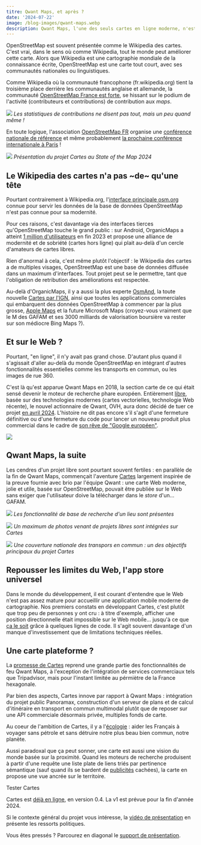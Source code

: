 ```yaml
---
titre: Qwant Maps, et après ?
date: '2024-07-22'
image: /blog-images/qwant-maps.webp
description: Qwant Maps, l'une des seuls cartes en ligne moderne, n'est plus. Heureusement, la relève est là.
---
```



OpenStreetMap est souvent présentée comme le Wikipedia des cartes. C'est vrai, dans le sens où comme Wikipedia, tout le monde peut améliorer cette carte. Alors que Wikipedia est une cartographie mondiale de la connaissance écrite, OpenStreetMap est une carte tout court, avec ses communautés nationales ou linguistiques.

Comme Wikipedia où la communauté francophone (fr.wikipedia.org) tient la troisième place derrière les communautés anglaise et allemande, la communauté [OpenStreetMap France est forte](https://osmstats.neis-one.org/?item=countries), se hissant sur le podium de l'activité (contributeurs et contributions) de contribution aux _maps_.

![](/blog-images/top-pays-osm.png)
_Les statistiques de contributions ne disent pas tout, mais un peu quand même !_

En toute logique, l'association [OpenStreetMap FR](https://www.openstreetmap.fr) organise une [conférence nationale de référence](https://sotm2024.openstreetmap.fr) et même probablement [la prochaine conférence internationale à Paris](https://forum.openstreetmap.fr/t/sotm-monde-a-paris-2025/25394) !

![](/blog-images/prez-cartes-sotm2024.png)
_Présentation du projet Cartes au State of the Map 2024_

## Le Wikipedia des cartes n'a pas ~de~ qu'une tête

Pourtant contrairement à Wikipedia.org, l'[interface principale osm.org](https://osm.org) connue pour servir les données de la base de données OpenStreetMap n'est pas connue pour sa modernité.

Pour ces raisons, c'est davantage via des interfaces tierces qu'OpenStreetMap touche le grand public : sur Android, OrganicMaps a atteint [1 million d'utilisateurs](https://organicmaps.app/news/2023-12-23/in-2023-organic-maps-got-its-first-million-users) en fin 2023 et propose une alliance de modernité et de sobriété (cartes hors ligne) qui plait au-delà d'un cercle d'amateurs de cartes libres.

Rien d'anormal à cela, c'est même plutôt l'objectif : le Wikipedia des cartes a de multiples visages, OpenStreetMap est une base de données diffusée dans un maximum d'interfaces. Tout projet peut se le permettre, tant que l'obligation de retribution des améliorations est respectée.

Au-delà d'OrganicMaps, il y a aussi la plus experte [OsmAnd](https://osmand.net), la toute nouvelle [Cartes par l'IGN](https://www.ign.fr/telechargez-application-cartographique-cartes-ign), ainsi que toutes les applications commerciales qui embarquent des données OpenStreetMap à commencer par la plus grosse, [Apple Maps](https://news.ycombinator.com/item?id=26084008) et la future Microsoft Maps (croyez-vous vraiment que le M des GAFAM et ses 3000 milliards de valorisation boursière va rester sur son médiocre Bing Maps ?).

## Et sur le Web ?

Pourtant, "en ligne", il n'y avait pas grand chose. D'autant plus quand il s'agissait d'aller au-delà du monde OpenStreetMap en intégrant d'autres fonctionnalités essentielles comme les transports en commun, ou les images de rue 360.

C'est là qu'est apparue Qwant Maps en 2018, la section carte de ce qui était sensé devenir le moteur de recherche phare européen. Entièrement [libre](https://github.com/Qwant/erdapfel), basée sur des technologies modernes (cartes vectorielles, technologie Web récente), le nouvel actionnaire de Qwant, OVH, aura donc décidé de tuer ce projet [en avril 2024](https://forum.openstreetmap.fr/t/fin-de-qwant-maps/22762/15?u=maelito2000). L'histoire ne dit pas encore s'il s'agit d'une fermeture définitive ou d'une fermeture du code pour lancer un nouveau produit plus commercial dans le cadre de [son rêve de "Google européen"](https://www.frandroid.com/produits-android/console/cloud-gaming/1660871_ovh-shadow-et-qwant-pourraient-sallier-pour-creer-un-google-europeen).

![](/blog-images/qwant-maps.png)

## Qwant Maps, la suite

Les cendres d'un projet libre sont pourtant souvent fertiles : en parallèle de la fin de Qwant Maps, commençait l'aventure [Cartes](/) largement inspirée de la preuve fournie avec brio par l'équipe Qwant : une carte Web moderne, jolie et utile, basée sur OpenStreetMap, pouvait être publiée sur le Web sans exiger que l'utilisateur doive la télécharger dans le _store_ d'un... GAFAM.

![](/blog-images/boulangerie-dina-cartes.png)
_Les fonctionnalité de base de recherche d'un lieu sont présentes_

![](/blog-images/cartes-minou.png)
_Un maximum de photos venant de projets libres sont intégrées sur Cartes_

![](/blog-images/cartes-bus-saint-malo.png)
_Une couverture nationale des transpors en commun : un des objectifs principaux du projet Cartes_

## Repousser les limites du Web, l'app store universel

Dans le monde du développement, il est courant d'entendre que le Web n'est pas assez mature pour accueillir une application mobile moderne de cartographie. Nos premiers constats en développant Cartes, c'est plutôt que trop peu de personnes y ont cru : à titre d'exemple, afficher une position directionnelle était impossible sur le Web mobile... jusqu'à ce que [ça le soit](https://cartes.app/boussole) grâce à quelques lignes de code. Il s'agit souvent davantage d'un manque d'investissement que de limitations techniques réelles.

## Une carte plateforme ?

La [promesse de Cartes](https://cartes.app/presentation) reprend une grande partie des fonctionnalités de feu Qwant Maps, à l'exception de l'intégration de services commerciaux tels que Tripadvisor, mais pour l'instant limitée au pérmiètre de la France hexagonale.

Par bien des aspects, Cartes innove par rapport à Qwant Maps : intégration du projet public Panoramax, construction d'un serveur de plans et de calcul d'itinéraire en transport en commun multimodal plutôt que de reposer sur une API commerciale désormais privée, multiples fonds de carte.

Au coeur de l'ambition de Cartes, il y a l'[écologie](/blog/un-beau-voyage) : aider les Français à voyager sans pétrole et sans détruire notre plus beau bien commun, notre planète.

Aussi paradoxal que ça peut sonner, une carte est aussi une vision du monde basée sur la proximité. Quand les moteurs de recherche produisent à partir d'une requête une liste plate de liens triés par pertinence sémantique (sauf quand ils se bardent de [publicités](https://cartes.app/blog/maps-cartes) cachées), la carte en propose une vue ancrée sur le territoire.

<CTA>Tester Cartes</CTA>

Cartes est [déjà en ligne](https://cartes.app), en version 0.4. La v1 est prévue
pour la fin d'année 2024.

Si le contexte général du projet vous intéresse, la [vidéo de présentation](https://peertube.openstreetmap.fr/w/oJwaAP1PbeLsK2zywTzLga) en présente les ressorts politiques.

Vous êtes pressés ? Parcourez en diagonal le [support de présentation](/prez).
